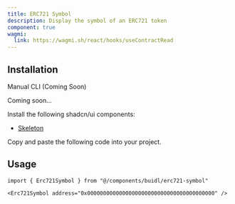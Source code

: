 ```yaml
---
title: ERC721 Symbol
description: Display the symbol of an ERC721 token
component: true
wagmi:
  link: https://wagmi.sh/react/hooks/useContractRead
---
```


<ComponentPreview
  name="erc721-symbol-demo"
  className="[&_.preview>[data-orientation=vertical]]:sm:max-w-[70%]"
/>

## Installation

<Tabs defaultValue="manual">

<TabsList>
  <TabsTrigger value="manual">Manual</TabsTrigger>
  <TabsTrigger disabled={true} value="cli">
    CLI (Coming Soon)
  </TabsTrigger>
</TabsList>

<TabsContent value="cli">

<Steps>

<Step>Coming soon...</Step>

</Steps>

</TabsContent>

<TabsContent value="manual">

<Steps>

<Step>Install the following shadcn/ui components:</Step>

- [Skeleton](https://ui.shadcn.com/docs/components/skeleton)

<Step>Copy and paste the following code into your project.</Step>

<ComponentSource name="erc721-symbol" />

</Steps>

</TabsContent>

</Tabs>

## Usage

```tsx
import { Erc721Symbol } from "@/components/buidl/erc721-symbol"
```

```tsx
<Erc721Symbol address="0x0000000000000000000000000000000000000000" />
```
